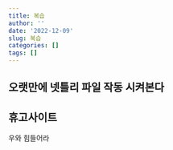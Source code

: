 ```yaml
---
title: 복습
author: ''
date: '2022-12-09'
slug: 복습
categories: []
tags: []
---
```

## 오랫만에 넷틀리 파일 작동 시켜본다  
## 휴고사이트
우와 힘들어라
